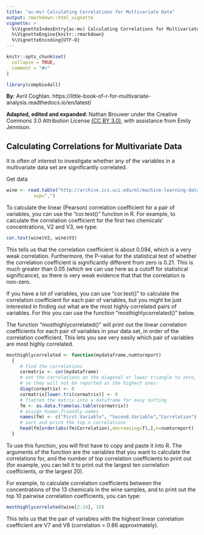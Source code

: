 ```yaml
---
title: "ac-mv) Calculating Correlations for Multivariate Data"
output: rmarkdown::html_vignette
vignette: >
  %\VignetteIndexEntry{ac-mv) Calculating Correlations for Multivariate Data}
  %\VignetteEngine{knitr::rmarkdown}
  %\VignetteEncoding{UTF-8}
---
```


```r
knitr::opts_chunk$set(
  collapse = TRUE,
  comment = "#>"
)
```

```r
library(compbio4all)
```

**By**: Avril Coghlan.
https://little-book-of-r-for-multivariate-analysis.readthedocs.io/en/latest/


**Adapted, edited and expanded**: Nathan Brouwer under the Creative Commons 3.0 Attribution License [(CC BY 3.0)](https://creativecommons.org/licenses/by/3.0/), with assistance from Emily Jennison.


## Calculating Correlations for Multivariate Data

It is often of interest to investigate whether any of the variables in a multivariate data set are significantly correlated.

Get data
```r
wine <- read.table("http://archive.ics.uci.edu/ml/machine-learning-databases/wine/wine.data",
          sep=",")
```


To calculate the linear (Pearson) correlation coefficient for a pair of variables, you can use the “cor.test()” function in R. For example, to calculate the correlation coefficient for the first two chemicals’ concentrations, V2 and V3, we type:

```r
cor.test(wine$V2, wine$V3)
```

This tells us that the correlation coefficient is about 0.094, which is a very weak correlation. Furthermore, the P-value for the statistical test of whether the correlation coefficient is significantly different from zero is 0.21. This is much greater than 0.05 (which we can use here as a cutoff for statistical significance), so there is very weak evidence that that the correlation is non-zero.

If you have a lot of variables, you can use “cor.test()” to calculate the correlation coefficient for each pair of variables, but you might be just interested in finding out what are the most highly correlated pairs of variables. For this you can use the function “mosthighlycorrelated()” below.

The function “mosthighlycorrelated()” will print out the linear correlation coefficients for each pair of variables in your data set, in order of the correlation coefficient. This lets you see very easily which pair of variables are most highly correlated.

```r
mosthighlycorrelated <- function(mydataframe,numtoreport)
  {
     # find the correlations
     cormatrix <- cor(mydataframe)
     # set the correlations on the diagonal or lower triangle to zero,
     # so they will not be reported as the highest ones:
     diag(cormatrix) <- 0
     cormatrix[lower.tri(cormatrix)] <- 0
     # flatten the matrix into a dataframe for easy sorting
     fm <- as.data.frame(as.table(cormatrix))
     # assign human-friendly names
     names(fm) <- c("First.Variable", "Second.Variable","Correlation")
     # sort and print the top n correlations
     head(fm[order(abs(fm$Correlation),decreasing=T),],n=numtoreport)
  }
```

To use this function, you will first have to copy and paste it into R. The arguments of the function are the variables that you want to calculate the correlations for, and the number of top correlation coefficients to print out (for example, you can tell it to print out the largest ten correlation coefficients, or the largest 20).

For example, to calculate correlation coefficients between the concentrations of the 13 chemicals in the wine samples, and to print out the top 10 pairwise correlation coefficients, you can type:

```r
mosthighlycorrelated(wine[2:14], 10)

```

This tells us that the pair of variables with the highest linear correlation coefficient are V7 and V8 (correlation = 0.86 approximately).
